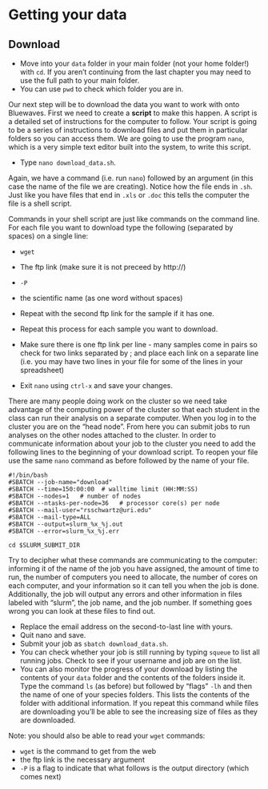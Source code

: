 # Getting your data

## Download

* Move into your `data` folder in your main folder (not your home folder!) with `cd`.
If you aren't continuing from the last chapter you may need to use the full path to your main folder.
* You can use `pwd` to check which folder you are in.

Our next step will be to download the data you want to work with onto Bluewaves.
First we need to create a **script** to make this happen.
A script is a detailed set of instructions for the computer to follow.
Your script is going to be a series of instructions to download files and put them in particular folders so you can access them.
We are going to use the program `nano`, which is a very simple text editor built into the system, to write this script.

* Type `nano download_data.sh`.

Again, we have a command (i.e. run `nano`) followed by an argument (in this case the name of the file we are creating).
Notice how the file ends in `.sh`.
Just like you have files that end in `.xls` or `.doc` this tells the computer the file is a shell script.

Commands in your shell script are just like commands on the command line.
For each file you want to download type the following (separated by spaces) on a single line:

* `wget`
* The ftp link (make sure it is not preceed by http://)
* `-P`
* the scientific name (as one word without spaces)

* Repeat with the second ftp link for the sample if it has one.

* Repeat this process for each sample you want to download.

* Make sure there is one ftp link per line - many samples come in pairs so check for two links separated by ; and place each link on a separate line (i.e. you may have two lines in your file for some of the lines in your spreadsheet)

* Exit `nano` using `ctrl-x` and save your changes.

There are many people doing work on the cluster so we need take advantage of the computing power of the cluster
so that each student in the class can run their analysis on a separate computer.
When you log in to the cluster you are on the "head node".
From here you can submit jobs to run analyses on the other nodes attached to the cluster.
In order to communicate information about your job to the cluster you need to add the following lines to the beginning of your download script.
To reopen your file use the same `nano` command as before followed by the name of your file.

```
#!/bin/bash
#SBATCH --job-name="download"
#SBATCH --time=150:00:00  # walltime limit (HH:MM:SS)
#SBATCH --nodes=1   # number of nodes
#SBATCH --ntasks-per-node=36   # processor core(s) per node
#SBATCH --mail-user="rsschwartz@uri.edu" 
#SBATCH --mail-type=ALL
#SBATCH --output=slurm_%x_%j.out
#SBATCH --error=slurm_%x_%j.err

cd $SLURM_SUBMIT_DIR

```

Try to decipher what these commands are communicating to the computer: informing it of the name of the job you have assigned, the amount of time to run, the number of computers you need to allocate, the number of cores on each computer, and your information so it can tell you when the job is done. Additionally, the job will output any errors and other information in files labeled with "slurm", the job name, and the job number. If something goes wrong you can look at these files to find out.

* Replace the email address on the second-to-last line with yours.
* Quit nano and save.
* Submit your job as `sbatch download_data.sh`.
* You can check whether your job is still running by typing `squeue` to list all running jobs. Check to see if your username and job are on the list.
* You can also monitor the progress of your download by listing the contents of your `data` folder and the contents of the folders inside it. Type the command `ls` (as before) but followed by "flags" `-lh` and then the name of one of your species folders. This lists the contents of the folder with additional information. If you repeat this command while files are downloading you'll be able to see the increasing size of files as they are downloaded.

Note: you should also be able to read your `wget` commands: 

* `wget` is the command to get from the web
* the ftp link is the necessary argument
* `-P` is a flag to indicate that what follows is the output directory (which comes next)
